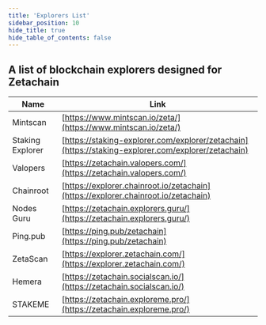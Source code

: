 ```yaml
---
title: 'Explorers List'
sidebar_position: 10
hide_title: true
hide_table_of_contents: false
---
```



<PageTitle iconUrl="img/zetachain-icon.svg" title="Zetachain Explorers List" />

## A list of blockchain explorers designed for Zetachain

| Name             | Link                                                                                               |
| ---------------- | -------------------------------------------------------------------------------------------------- |
| Mintscan         | [https://www.mintscan.io/zeta/](https://www.mintscan.io/zeta/)                                     |
| Staking Explorer | [https://staking-explorer.com/explorer/zetachain](https://staking-explorer.com/explorer/zetachain) |
| Valopers         | [https://zetachain.valopers.com/](https://zetachain.valopers.com/)                                 |
| Chainroot        | [https://explorer.chainroot.io/zetachain](https://explorer.chainroot.io/zetachain)                 |
| Nodes Guru        | [https://zetachain.explorers.guru/](https://zetachain.explorers.guru/)                             |
| Ping.pub         | [https://ping.pub/zetachain](https://ping.pub/zetachain)                                           |
| ZetaScan         | [https://explorer.zetachain.com/](https://explorer.zetachain.com/)                                 |
| Hemera           | [https://zetachain.socialscan.io/](https://zetachain.socialscan.io/)                               |
| STAKEME          | [https://zetachain.exploreme.pro/](https://zetachain.exploreme.pro/)                               |
